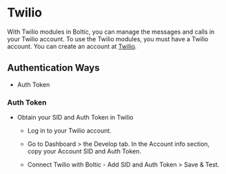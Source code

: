 # Twilio

With Twilio modules in Boltic, you can manage the messages and calls in your Twilio account.
To use the Twilio modules, you must have a Twilio account. You can create an account at [Twilio](https://www.twilio.com/login/).

## Authentication Ways

- Auth Token

### Auth Token

- Obtain your SID and Auth Token in Twilio
    - Log in to your Twilio account.

    - Go to Dashboard > the Develop tab. In the Account info section, copy your Account SID and Auth Token.
    
    - Connect Twilio with Boltic - Add SID and Auth Token > Save & Test.

